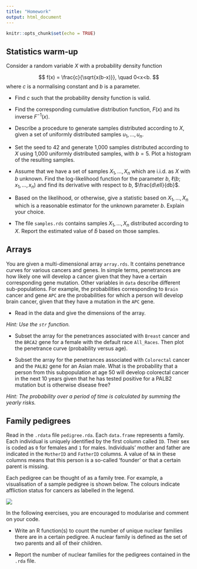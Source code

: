```yaml
---
title: "Homework"
output: html_document
---
```


```r
knitr::opts_chunk$set(echo = TRUE)
```

## Statistics warm-up

Consider a random variable $X$ with a probability density function

$$
f(x) = \frac{c}{\sqrt{x(b-x)}}, \quad 0<x<b.
$$
where $c$ is a normalising constant and $b$ is a parameter.

* Find $c$ such that the probability density function is valid.

* Find the corresponding cumulative distribution function, $F(x)$ and its inverse $F^{-1}(x)$.

* Describe a procedure to generate samples distributed according to $X$, given a set of uniformly distributed samples $u_1,\dots,u_n$.

* Set the seed to 42 and generate 1,000 samples distributed according to $X$ using 1,000 uniformly distributed samples, with $b=5$. Plot a histogram of the resulting samples.

* Assume that we have a set of samples $X_1,\dots,X_n$ which are i.i.d. as $X$ with $b$ unknown. Find the log-likelihood function for the parameter $b$, $\ell(b;x_1,\dots,x_n)$ and find its derivative with respect to $b$, $\frac{d\ell}{db}$.

* Based on the likelihood, or otherwise, give a statistic based on $X_1,\dots,X_n$ which is a reasonable estimator for the unknown parameter $b$. Explain your choice.

* The file `samples.rds` contains samples $X_1,\dots,X_n$ distributed according to $X$. Report the estimated value of $\hat{b}$ based on those samples.

## Arrays

You are given a multi-dimensional array `array.rds`. It contains penetrance curves for various cancers and genes. In simple terms, penetrances are how likely one will develop a cancer given that they have a certain corresponding gene mutation. Other variables in `data` describe different sub-populations. For example, the probabilities corresponding to `Brain` cancer and gene `APC` are the probabilities for which a person will develop brain cancer, given that they have a mutation in the `APC` gene.

* Read in the data and give the dimensions of the array. 

_Hint: Use the `str` function._

* Subset the array for the penetrances associated with `Breast` cancer and the `BRCA2` gene for a female with the default race `All_Races`. Then plot the penetrance curve (probability versus age).

* Subset the array for the penetrances associated with `Colorectal` cancer and the `PALB2` gene for an Asian male. What is the probability that a person from this subpopulation at age 50 will develop colorectal cancer in the next 10 years given that he has tested positive for a PALB2 mutation but is otherwise disease free?

_Hint: The probability over a period of time is calculated by summing the yearly risks._

## Family pedigrees

Read in the `.rdata` file `pedigree.rda`. Each `data.frame` represents a family. Each individual is uniquely identified by the first column called `ID`. Their sex is coded as `0` for females and `1` for males. Individuals' mother and father are indicated in the `MotherID` and `FatherID` columns. A value of `NA` in these columns means that this person is a so-called 'founder' or that a certain parent is missing.

Each pedigree can be thought of as a family tree. For example, a visualisation of a sample pedigree is shown below. The colours indicate affliction status for cancers as labelled in the legend.

![](sample_pedigree.png)

In the following exercises, you are encouraged to modularise and comment on your code. 

* Write an R function(s) to count the number of unique nuclear families there are in a certain pedigree. A nuclear family is defined as the set of two parents and all of their children.

* Report the number of nuclear families for the pedigrees contained in the `.rda` file.
